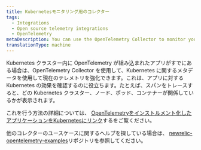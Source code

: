 ```yaml
---
title: Kubernetesモニタリング用のコレクター
tags:
  - Integrations
  - Open source telemetry integrations
  - OpenTelemetry
metaDescription: You can use the OpenTelemetry Collector to monitor your Kubernetes clusters.
translationType: machine
---
```


Kubernetes クラスター内に OpenTelemetry が組み込まれたアプリがすでにある場合は、OpenTelemetry Collector を使用して、Kubernetes に関するメタデータを使用して現在のテレメトリを強化できます。これは、アプリに対する Kubernetes の効果を確認するのに役立ちます。たとえば、スパンをトレースすると、どの Kubernetes クラスター、ノード、ポッド、コンテナーが関係しているかが表示されます。

これを行う方法の詳細については、 [OpenTelemetryをインストルメント化したアプリケーションをKubernetesにリンク](/docs/kubernetes-pixie/kubernetes-integration/advanced-configuration/link-otel-applications-kubernetes)するをご覧ください。

他のコレクターのユースケースに関するヘルプを探している場合は、 [newrelic-opentelemetry-examples](https://github.com/newrelic/newrelic-opentelemetry-examples)リポジトリを参照してください。